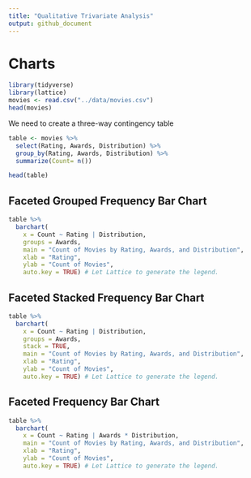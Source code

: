 ```yaml
---
title: "Qualitative Trivariate Analysis"
output: github_document
---
```


# Charts

```r
library(tidyverse)
library(lattice)
movies <- read.csv("../data/movies.csv")
head(movies)
```

We need to create a three-way contingency table

```r
table <- movies %>%
  select(Rating, Awards, Distribution) %>%
  group_by(Rating, Awards, Distribution) %>%
  summarize(Count= n())

head(table)
```

## Faceted Grouped Frequency Bar Chart

```r
table %>%
  barchart(
    x = Count ~ Rating | Distribution,
    groups = Awards,
    main = "Count of Movies by Rating, Awards, and Distribution",
    xlab = "Rating",
    ylab = "Count of Movies",
    auto.key = TRUE) # Let Lattice to generate the legend.
```



## Faceted Stacked Frequency Bar Chart

```r
table %>%
  barchart(
    x = Count ~ Rating | Distribution,
    groups = Awards,
    stack = TRUE,
    main = "Count of Movies by Rating, Awards, and Distribution",
    xlab = "Rating",
    ylab = "Count of Movies",
    auto.key = TRUE) # Let Lattice to generate the legend.


```


## Faceted Frequency Bar Chart

```r

table %>%
  barchart( 
    x = Count ~ Rating | Awards * Distribution,
    main = "Count of Movies by Rating, Awards, and Distribution",
    xlab = "Rating",
    ylab = "Count of Movies",
    auto.key = TRUE) # Let Lattice to generate the legend.

```

